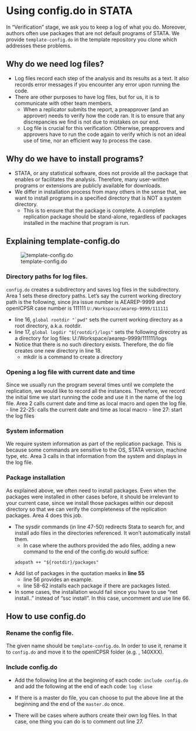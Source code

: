 # Using config.do in STATA

In "Verification" stage, we ask you to keep a log of what you do. Moreover, authors often use packages that are not default programs of STATA. We provide `template-config.do` in the template repository you clone which addresses these problems. 

## Why do we need log files?
- Log files record each step of the analysis and its results as a text. It also records error messages if you encounter any error upon running the code.
- There are other purposes to have log files, but for us, it is to communicate with other team members. 
    - When a replicator submits the report, a preapprover (and an approver) needs to verify how the code ran. It is to ensure that any discrepancies we find is not due to mistakes on our end.
    - Log file is crucial for this verification. Otherwise, preapprovers and approvers have to run the code again to verify which is not an ideal use of time, nor an efficient way to process the case.

## Why do we have to install programs?
- STATA, or any statistical software, does not provide all the package that enables or facilitates the analysis. Therefore, many user-written programs or extensions are publicly available for downloads. 
- We differ in installation process from many others in the sense that, we want to install programs in a specified directory that is NOT a system directory.
    - This is to ensure that the package is complete. A complete replication package should be stand-alone, regardless of packages installed in the machine that program is run.

## Explaining template-config.do

![template-config.do](images/stata_config.png)

### Directory paths for log files.
`config.do` creates a subdirectory and saves log files in the subdirectory. Area 1 sets these directory paths. Let's say the current working directory path is the following, since jira issue number is AEAREP-9999 and openICPSR case number is 111111
    ```
    U:/Workspace/aearep-9999/111111
    ```

- line 16, ```global rootdir "`pwd"``` sets the current working directory as a root directory, a.k.a. rootdir.
- line 17, `global logdir "${rootdir}/logs"` sets the following direcotry as a directory for log files: U:/Workspace/aearep-9999/111111/logs 
- Notice that there is no such directory exists. Therefore, the do file creates one new directory in line 18.
    - mkdir is a command to create a directory 


### Opening a log file with current date and time
Since we usually run the program several times until we complete the replication, we would like to record all the instances. Therefore, we record the initial time we start running the code and use it in the name of the log file. Area 2 calls current date and time as local macro and open the log file.
- line 22-25: calls the current date and time as local macro
- line 27: start the log files

### System information
We require system information as part of the replication package. This is because some commands are sensitive to the OS, STATA version, machine type, etc. Area 3 calls in that information from the system and displays in the log file.

### Package installation
As explained above, we often need to install packages. Even when the packages were installed in other cases before, it should be irrelevant to your current case, since we install those packages within our deposit directory so that we can verify the completeness of the replication packages. Area 4 does this job.

- The sysdir commands (in line 47-50) redirects Stata to search for, and install ado files in the directories referenced. It won't automatically install them.
    - In case where the authors provided the ado files, adding a new command to the end of the config.do would suffice:
    ```
    adopath ++ "${rootdir}/packages"
    ```

- Add list of packages in the quotation maeks in **line 55**
    - line 56 provides an example.
    - line 58-62 installs each package if there are packages listed.

- In some cases, the installation would fail since you have to use "net install.." instead of "ssc install". In this case, uncomment and use line 66.


## How to use config.do

### Rename the config file.
The given name should be `template-config.do`. In order to use it, rename it to `config.do` and move it to the openICPSR folder (e.g. , 140XXX).

### Include config.do
- Add the following line at the beginning of each code:
    ```
    include config.do
    ```
    and add the following at the end of each code:
    ```
    log close
    ```
- If there is a master do file, you can choose to put the above line at the beginning and the end of the `master.do` once.

- There will be cases where authors create their own log files. In that case, one thing you can do is to comment out line 27. 
